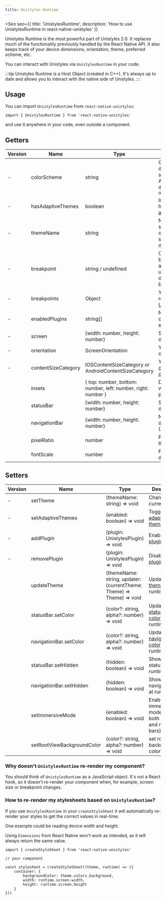 ```yaml
---
title: Unistyles Runtime
---
```



<Seo
    seo={{
        title: 'UnistylesRuntime',
        description: 'How to use UnistylesRuntime in react-native-unistyles'
    }}
>

<Badge label="All platforms" />
<Badge label="2.0.0" />

Unistyles Runtime is the most powerful part of Unistyles 2.0.
It replaces much of the functionality previously handled by the React Native API. It also keeps track of your device dimensions, orientation, theme, preferred scheme, etc.

You can interact with Unistyles via `UnistylesRuntime` in your code.

:::tip
Unistyles Runtime is a Host Object (created in C++). It's always up to date and allows you to interact with the native side of Unistyles.
:::

## Usage

You can import `UnistylesRuntime` from `react-native-unistyles`:

```tsx /UnistylesRuntime/
import { UnistylesRuntime } from 'react-native-unistyles'
```

and use it anywhere in your code, even outside a component.

## Getters

| Version | Name | Type | Description |
| ----| ---- | ---- | ----------- |
| - | colorScheme | string | Get your device's color scheme. Available options `dark`, `light` or `unspecified` |
| - | hasAdaptiveThemes | boolean | Indicates if you have enabled [adaptive themes](/reference/theming#adaptive-themes) |
| - | themeName | string | Name of the selected theme or an empty string if you don't use themes |
| - | breakpoint | string / undefined | Current breakpoint or always undefined if you don't use breakpoints |
| - | breakpoints | Object | Your breakpoints registered with [UnistylesRegistry](/reference/unistyles-registry/) |
| - | enabledPlugins | string[] | Names of currently enabled plugins |
| - | screen | \{width: number, height: number\} | Screen dimensions |
| - | orientation | ScreenOrientation | Your device's orientation |
| - | contentSizeCategory | IOSContentSizeCategory or AndroidContentSizeCategory | Your device's [content size category](/reference/content-size-category/) |
| <Badge label="2.4.0" />| insets | \{ top: number, bottom: number, left: number, right: number \} | Device insets which are safe to put content into |
| <Badge label="2.4.0" />| statusBar | \{width: number, height: number\} | Status bar dimensions |
| <Badge label="2.4.0" />| navigationBar | \{width: number, height: number\} | Navigation bar dimensions (Android) |
| <Badge label="2.8.0" />| pixelRatio | number | Pixel density of the device |
| <Badge label="2.8.0" />| fontScale | number | Font scale of the device |

## Setters

| Version | Name | Type | Description |
| ---- | ---- | ---- | ----------- |
| - | setTheme | (themeName: string) => void | Change the current theme |
| - | setAdaptiveThemes | (enabled: boolean) => void | Toggle [adaptive themes](/reference/theming#adaptive-themes) |
| - | addPlugin | (plugin: UnistylesPlugin) => void | Enable a [plugin](/reference/plugins/) |
| - | removePlugin | (plugin: UnistylesPlugin) => void | Disable a [plugin](/reference/plugins/) |
| <Badge label="2.2.0" /> | updateTheme | (themeName: string, updater: (currentTheme: Theme) => Theme) => void | Update the [theme](/reference/theming/#update-theme-during-runtime) at runtime |
| <Badge label="2.6.0" />| statusBar.setColor | (color?: string, alpha?: number) => void | Update [statusBar color](/reference/theming/#update-statusbar-color-during-runtime) at runtime |
| <Badge label="2.6.0" />| navigationBar.setColor | (color?: string, alpha?: number) => void | Update [navigationBar color](/reference/theming/#update-navigationbar-color-during-runtime) at runtime |
| <Badge label="2.8.0" />| statusBar.setHidden | (hidden: boolean) => void | Show/hide status bar at runtime |
| <Badge label="2.8.0" />| navigationBar.setHidden | (hidden: boolean) => void | Show/hide navigation bar at runtime |
| <Badge label="2.8.0" />| setImmersiveMode | (enabled: boolean) => void | Enable/disable immersive mode (hiding both status and navigation bars) |
| <Badge label="2.8.0" />| setRootViewBackgroundColor | (color?: string, alpha?: number) => void | set root view background color |

### Why doesn't `UnistylesRuntime` re-render my component?

You should think of `UnistylesRuntime` as a JavaScript object.
It's not a React hook, so it doesn't re-render your component when, for example, screen size or breakpoint changes.

### How to re-render my stylesheets based on `UnistylesRuntime`?

If you use `UnistylesRuntime` in your `createStyleSheet` it will automatically re-render your styles to get the correct values in real-time.

One example could be reading device width and height.

Using `Dimensions` from React Native won't work as intended, as it will always return the same value.

```tsx /runtime/
import { createStyleSheet } from 'react-native-unistyles'

// your component

const stylesheet = createStyleSheet((theme, runtime) => ({
    container: {
        backgroundColor: theme.colors.background,
        width: runtime.screen.width,
        height: runtime.screen.height
    }
}))
```


</Seo>
